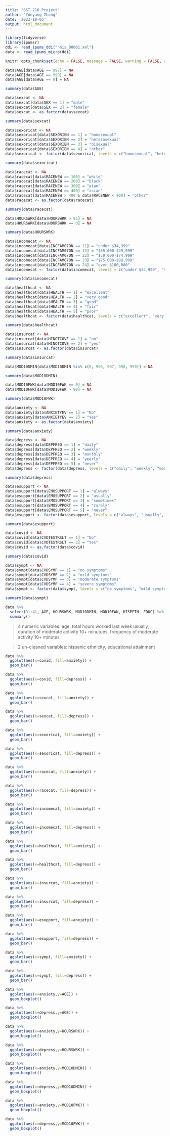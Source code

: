 ```yaml
---
title: "BST 210 Project"
author: "Yunyang Zhong"
date: '2022-10-05'
output: html_document
---
```


```r
library(tidyverse)
library(ipumsr)
ddi <- read_ipums_ddi("nhis_00001.xml")
data <- read_ipums_micro(ddi)

knitr::opts_chunk$set(echo = FALSE, message = FALSE, warning = FALSE, results = FALSE)
```

```r
data$AGE[data$AGE == 997] = NA
data$AGE[data$AGE == 999] = NA
data$AGE[data$AGE == 0] = NA

summary(data$AGE)
```

```r
data$sexcat <- NA
data$sexcat[data$SEX == 1] = "male"
data$sexcat[data$SEX == 2] = "female"
data$sexcat <- as.factor(data$sexcat)

summary(data$sexcat)
```

```r
data$sexoricat <- NA
data$sexoricat[data$SEXORIEN == 1] = "homosexual"
data$sexoricat[data$SEXORIEN == 2] = "heterosexual"
data$sexoricat[data$SEXORIEN == 3] = "bisexual"
data$sexoricat[data$SEXORIEN == 4] = "other"
data$sexoricat <- factor(data$sexoricat, levels = c("homosexual", "heterosexual", "bisexual", "other"))

summary(data$sexoricat)
```

```r
data$racecat <- NA
data$racecat[data$RACENEW == 100] = "white"
data$racecat[data$RACENEW == 200] = "black"
data$racecat[data$RACENEW == 300] = "aian"
data$racecat[data$RACENEW == 400] = "asian"
data$racecat[data$RACENEW > 400 & data$RACENEW < 900] = "other"
data$racecat <- as.factor(data$racecat)

summary(data$racecat)
```

```r
data$HOURSWRK[data$HOURSWRK > 95] = NA
data$HOURSWRK[data$HOURSWRK == 0] = NA

summary(data$HOURSWRK)
```

```r
data$incomecat <- NA
data$incomecat[data$INCFAM07ON == 11] = "under $34,999"
data$incomecat[data$INCFAM07ON == 12] = "$35,000-$49,999"
data$incomecat[data$INCFAM07ON == 22] = "$50,000-$74,999"
data$incomecat[data$INCFAM07ON == 23] = "$75,000-$99,999"
data$incomecat[data$INCFAM07ON == 24] = "over $100,000"
data$incomecat <- factor(data$incomecat, levels = c("under $34,999", "$35,000-$49,999", "$50,000-$74,999", "$75,000-$99,999", "over $100,000"))

summary(data$incomecat)
```

```r
data$healthcat <- NA
data$healthcat[data$HEALTH == 1] = "excellent"
data$healthcat[data$HEALTH == 2] = "very good"
data$healthcat[data$HEALTH == 3] = "good"
data$healthcat[data$HEALTH == 4] = "fair"
data$healthcat[data$HEALTH == 5] = "poor"
data$healthcat <- factor(data$healthcat, levels = c("excellent", "very good", "good", "fair", "poor"))

summary(data$healthcat)
```

```r
data$insurcat <- NA
data$insurcat[data$HINOTCOVE == 1] = "no"
data$insurcat[data$HINOTCOVE == 2] = "yes"
data$insurcat <- as.factor(data$insurcat)

summary(data$insurcat)
```

```r
data$MOD10DMIN[data$MOD10DMIN %in% c(0, 996, 997, 998, 999)] = NA

summary(data$MOD10DMIN)
```

```r
data$MOD10FWK[data$MOD10FWK == 0] = NA
data$MOD10FWK[data$MOD10FWK > 90] = NA

summary(data$MOD10FWK)
```

```r
data$anxiety <- NA
data$anxiety[data$ANXIETYEV == 1] = "No"
data$anxiety[data$ANXIETYEV == 2] = "Yes"
data$anxiety <- as.factor(data$anxiety)

summary(data$anxiety)
```

```r
data$depress <- NA
data$depress[data$DEPFREQ == 1] = "daily"
data$depress[data$DEPFREQ == 2] = "weekly"
data$depress[data$DEPFREQ == 3] = "monthly"
data$depress[data$DEPFREQ == 4] = "yearly"
data$depress[data$DEPFREQ == 5] = "never"
data$depress <- factor(data$depress, levels = c("daily", "weekly", "monthly", "yearly", "never"))

summary(data$depress)
```

```r
data$esupport <- NA
data$esupport[data$EMOSUPPORT == 1] = "always"
data$esupport[data$EMOSUPPORT == 2] = "usually"
data$esupport[data$EMOSUPPORT == 3] = "sometimes"
data$esupport[data$EMOSUPPORT == 4] = "rarely"
data$esupport[data$EMOSUPPORT == 5] = "never"
data$esupport <- factor(data$esupport, levels = c("always", "usually", "sometimes", "rarely", "never"))

summary(data$esupport)
```

```r
data$covid <- NA
data$covid[data$CVDTESTRSLT == 1] = "No"
data$covid[data$CVDTESTRSLT == 2] = "Yes"
data$covid <- as.factor(data$covid)

summary(data$covid)
```

```r
data$sympt <- NA
data$sympt[data$CVDSYMP == 1] = "no symptoms"
data$sympt[data$CVDSYMP == 2] = "mild symptoms"
data$sympt[data$CVDSYMP == 3] = "moderate symptoms"
data$sympt[data$CVDSYMP == 4] = "severe symptoms"
data$sympt <- factor(data$sympt, levels = c("no symptoms", "mild symptoms", "moderate symptoms", "severe symptoms"))

summary(data$sympt)
```

```r
data %>% 
  select(31:41, AGE, HOURSWRK, MOD10DMIN, MOD10FWK, HISPETH, EDUC) %>% 
  summary()
```

> 4 numeric variables: age, total hours worked last week usually, duration of moderate activity 10+ minutues, frequency of moderate activity 10+ minutes

> 2 un-cleaned variables: hispanic ethnicity, educational attainment

```r
data %>% 
  ggplot(aes(x=covid, fill=anxiety)) +
  geom_bar()

data %>% 
  ggplot(aes(x=covid, fill=depress)) +
  geom_bar()
```

```r
data %>% 
  ggplot(aes(x=sexcat, fill=anxiety)) +
  geom_bar()

data %>% 
  ggplot(aes(x=sexcat, fill=depress)) +
  geom_bar()
```

```r
data %>% 
  ggplot(aes(x=sexoricat, fill=anxiety)) +
  geom_bar()

data %>% 
  ggplot(aes(x=sexoricat, fill=depress)) +
  geom_bar()
```

```r
data %>% 
  ggplot(aes(x=racecat, fill=anxiety)) +
  geom_bar()

data %>% 
  ggplot(aes(x=racecat, fill=depress)) +
  geom_bar()
```

```r
data %>% 
  ggplot(aes(x=incomecat, fill=anxiety)) +
  geom_bar()

data %>% 
  ggplot(aes(x=incomecat, fill=depress)) +
  geom_bar()
```

```r
data %>% 
  ggplot(aes(x=healthcat, fill=anxiety)) +
  geom_bar()

data %>% 
  ggplot(aes(x=healthcat, fill=depress)) +
  geom_bar()
```

```r
data %>% 
  ggplot(aes(x=insurcat, fill=anxiety)) +
  geom_bar()

data %>% 
  ggplot(aes(x=insurcat, fill=depress)) +
  geom_bar()
```

```r
data %>% 
  ggplot(aes(x=esupport, fill=anxiety)) +
  geom_bar()

data %>% 
  ggplot(aes(x=esupport, fill=depress)) +
  geom_bar()
```

```r
data %>% 
  ggplot(aes(x=sympt, fill=anxiety)) +
  geom_bar()

data %>% 
  ggplot(aes(x=sympt, fill=depress)) +
  geom_bar()
```

```r
data %>% 
  ggplot(aes(x=anxiety,y=AGE)) +
  geom_boxplot()

data %>% 
  ggplot(aes(x=depress,y=AGE)) +
  geom_boxplot()
```

```r
data %>% 
  ggplot(aes(x=anxiety,y=HOURSWRK)) +
  geom_boxplot()

data %>% 
  ggplot(aes(x=depress,y=HOURSWRK)) +
  geom_boxplot()
```

```r
data %>% 
  ggplot(aes(x=anxiety,y=MOD10DMIN)) +
  geom_boxplot()

data %>% 
  ggplot(aes(x=depress,y=MOD10DMIN)) +
  geom_boxplot()
```

```r
data %>% 
  ggplot(aes(x=anxiety,y=MOD10FWK)) +
  geom_boxplot()

data %>% 
  ggplot(aes(x=depress,y=MOD10FWK)) +
  geom_boxplot()
```
